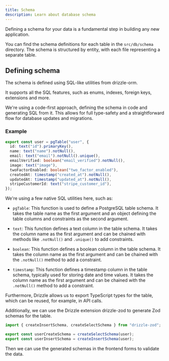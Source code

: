 ```yaml
---
title: Schema
description: Learn about database schema
---
```



Defining a schema for your data is a fundamental step in building any new application.

You can find the schema definitions for each table in the `src/db/schema` directory. The schema is structured by entity, with each file representing a separate table.

## Defining schema

The schema is defined using SQL-like utilities from drizzle-orm.

It supports all the SQL features, such as enums, indexes, foreign keys, extensions and more.

<Card title="Code-first approach">
  We're using a code-first approach, defining the schema in code and generating
  SQL from it. This allows for full type-safety and a straightforward flow for
  database updates and migrations.
</Card>

### Example

```ts title="Schema.ts"
export const user = pgTable("user", {
  id: text("id").primaryKey(),
  name: text("name").notNull(),
  email: text("email").notNull().unique(),
  emailVerified: boolean("email_verified").notNull(),
  image: text("image"),
  twoFactorEnabled: boolean("two_factor_enabled"),
  createdAt: timestamp("created_at").notNull(),
  updatedAt: timestamp("updated_at").notNull(),
  stripeCustomerId: text("stripe_customer_id"),
});
```

We're using a few native SQL utilities here, such as:

- `pgTable`: This function is used to define a PostgreSQL table schema. It takes the table name as the first argument and an object defining the table columns and constraints as the second argument.

- `text`: This function defines a text column in the table schema. It takes the column name as the first argument and can be chained with methods like `.notNull()` and `.unique()` to add constraints.

- `boolean`: This function defines a boolean column in the table schema. It takes the column name as the first argument and can be chained with the `.notNull()` method to add a constraint.

- `timestamp`: This function defines a timestamp column in the table schema, typically used for storing date and time values. It takes the column name as the first argument and can be chained with the `.notNull()` method to add a constraint.

Furthermore, Drizzle allows us to export TypeScript types for the table, which can be reused, for example, in API calls.

Additionally, we can use the Drizzle extension drizzle-zod to generate Zod schemas for the table.

```ts title="Schema.ts"
import { createInsertSchema, createSelectSchema } from "drizzle-zod";

export const userCreateSchema = createSelectSchema(user);
export const userInsertSchema = createInsertSchema(user);
```

Then we can use the generated schemas in the frontend forms to validate the data.
